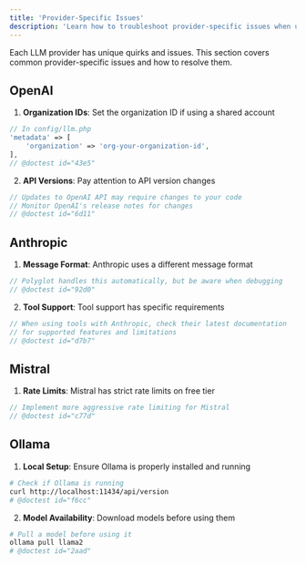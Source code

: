 ```yaml
---
title: 'Provider-Specific Issues'
description: 'Learn how to troubleshoot provider-specific issues when using Polyglot.'
---
```


Each LLM provider has unique quirks and issues. This section covers common provider-specific issues and how to resolve them.


## OpenAI

1. **Organization IDs**: Set the organization ID if using a shared account
```php
// In config/llm.php
'metadata' => [
    'organization' => 'org-your-organization-id',
],
// @doctest id="43e5"
```

2. **API Versions**: Pay attention to API version changes
```php
// Updates to OpenAI API may require changes to your code
// Monitor OpenAI's release notes for changes
// @doctest id="6d11"
```

## Anthropic

1. **Message Format**: Anthropic uses a different message format
```php
// Polyglot handles this automatically, but be aware when debugging
// @doctest id="92d0"
```

2. **Tool Support**: Tool support has specific requirements
```php
// When using tools with Anthropic, check their latest documentation
// for supported features and limitations
// @doctest id="d7b7"
```

## Mistral

1. **Rate Limits**: Mistral has strict rate limits on free tier
```php
// Implement more aggressive rate limiting for Mistral
// @doctest id="c77d"
```


## Ollama

1. **Local Setup**: Ensure Ollama is properly installed and running
```bash
# Check if Ollama is running
curl http://localhost:11434/api/version
# @doctest id="f6cc"
```

2. **Model Availability**: Download models before using them
```bash
# Pull a model before using it
ollama pull llama2
# @doctest id="2aad"
```
